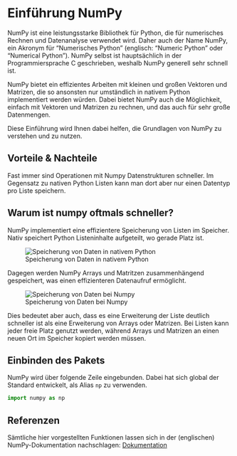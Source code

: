 # Einführung NumPy

NumPy ist eine leistungsstarke Bibliothek für Python, die für numerisches 
Rechnen und Datenanalyse verwendet wird. Daher auch der Name NumPy, ein Akronym 
für "Numerisches Python" (englisch: "Numeric Python" oder "Numerical Python"). 
NumPy selbst ist hauptsächlich in der Programmiersprache C geschrieben, weshalb
NumPy generell sehr schnell ist. 

NumPy bietet ein effizientes Arbeiten mit kleinen und großen Vektoren und 
Matrizen, die so ansonsten nur umständlich in nativem Python implementiert 
werden würden. Dabei bietet NumPy auch die Möglichkeit, einfach mit Vektoren und 
Matrizen zu rechnen, und das auch für sehr große Datenmengen.

Diese Einführung wird Ihnen dabei helfen, die Grundlagen von NumPy zu verstehen 
und zu nutzen.

## Vorteile & Nachteile

Fast immer sind Operationen mit Numpy Datenstrukturen schneller. Im Gegensatz zu
nativen Python Listen kann man dort aber nur einen Datentyp pro Liste speichern.

::: {.callout-note collapse="true"}
## Warum ist numpy oftmals schneller?

NumPy implementiert eine effizientere Speicherung von Listen im Speicher. 
Nativ speichert Python Listeninhalte aufgeteilt, wo gerade Platz ist.

![Speicherung von Daten in nativem Python](../skript/00-bilder/data_memory_list.svg){#fig-python_memory fig-alt="Sequentielle Daten werden an zufälligen Orten im Speicher gespeichert"}

Dagegen werden NumPy Arrays und Matritzen zusammenhängend gespeichert, was einen
effizienteren Datenaufruf ermöglicht. 

![Speicherung von Daten bei Numpy](../skript/00-bilder/data_memory_numpy.svg){#fig-numpy_memory fig-alt="Sequentielle Daten werden an einem Ort im Speicher sequentiell gespeichert"}

Dies bedeutet aber auch, dass es eine Erweiterung der Liste deutlich schneller 
ist als eine Erweiterung von Arrays oder Matrizen. Bei Listen kann jeder 
freie Platz genutzt werden, während Arrays und Matrizen an einen neuen Ort im 
Speicher kopiert werden müssen.

:::

## Einbinden des Pakets

NumPy wird über folgende Zeile eingebunden. Dabei hat sich global der Standard 
entwickelt, als Alias `np` zu verwenden.

```python
import numpy as np
```

## Referenzen

Sämtliche hier vorgestellten Funktionen lassen sich in der (englischen) 
NumPy-Dokumentation nachschlagen: [Dokumentation](https://numpy.org/doc/)




